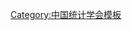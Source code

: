 {{Navbox
| name   = 中国统计学会第六届理事会
| title  = [[中国统计学会]]第六届理事会
| above  = 2000年－2005年11月
| bodyclass = hlist
| group1 = 会长
| list1  = [[朱之鑫]]{{to}}[[李德水 (政治人物)|李德水]]
| group2 = 副会长
| list2  = 
* [[邱晓华]]
* [[徐一帆]]
* [[邵宗明]]
* [[贺铿|贺　铿]]
* [[张义国]]
* [[贺全宾]]
* [[陆铁栋]]
* [[夏代川]]
* [[薛军|薛　军]]
* [[陈希孺]]
* [[施建军]]
* [[袁卫|袁　卫]]
* [[邱东|邱　东]]
* [[潘建新]]
* [[薛政|薛　政]]
* [[郭书政]]
* [[卜新民]]
* [[陈家鼎]]
* [[曾五一]]
| group3 = 秘书长
| list3  = [[文兼武]]
| group4 = 副秘书长
| list4  = 
* [[隋胜利]]
* [[李卫|李　卫]]
* [[贺常|贺　常]]
* [[严建辉]]
| group5 = 顾问
| list5  = 
* [[张塞|张　塞]]
* [[刘洪 (1939年)|刘　洪]]
* [[朱之鑫]]
* [[郑家亨]]
* [[卢春恒]]
* [[翟立功]]
* [[邱晓华]]
* [[林贤郁]]
* [[朱向东|{{Box|朱向东}}]]
* [[王光鹏]]
* [[钱伯海|{{Box|钱伯海}}]]
* [[王守东]]
| group6 = 
| list6  = 
| below  = 标注：{{Box|任内逝世}}
}}<noinclude>
{{collapsible option}}
[[Category:中国统计学会模板]]
</noinclude>